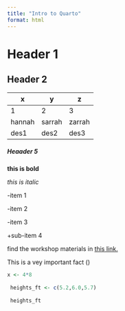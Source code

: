 ```yaml
---
title: "Intro to Quarto"
format: html
---
```


# Header 1

## Header 2

| x      | y      | z      |
|--------|--------|--------|
| 1      | 2      | 3      |
| hannah | sarrah | zarrah |
| des1   | des2   | des3   |

##### Heaader 5

**this is bold**

*this is italic*

-item 1

-item 2

-item 3

+sub-item 4

find the workshop materials in [this link.](https://learning.nceas.ucsb.edu/2024-02-arctic/)

This is a vey important fact ()


```r
x <- 4*8
 
 heights_ft <- c(5.2,6.0,5.7)
 
 heights_ft

```